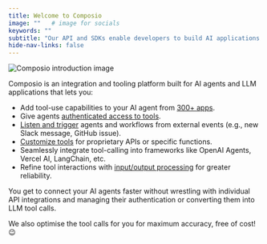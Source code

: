 ```yaml
---
title: Welcome to Composio
image: ""   # image for socials
keywords: ""
subtitle: "Our API and SDKs enable developers to build AI applications and experiences that are a step above the rest."
hide-nav-links: false
---
```


<Frame>
  <img src="../../../assets/images/intro.png" alt="Composio introduction image"/>
</Frame>

Composio is an integration and tooling platform built for AI agents and LLM applications that lets you:
- Add tool-use capabilities to your AI agent from [300+ apps](/tools/).
- Give agents [authenticated access to tools](/auth/introduction).
- [Listen and trigger](/triggers/using-triggers) agents and workflows from external events (e.g., new Slack message, GitHub issue).
- [Customize tools](/tool-calling/customizing-tools) for proprietary APIs or specific functions.
- Seamlessly integrate tool-calling into frameworks like OpenAI Agents, Vercel AI, LangChain, etc.
- Refine tool interactions with [input/output processing](/tool-calling/processing-tools) for greater reliability.

You get to connect your AI agents faster without wrestling with individual API integrations and managing their authentication or converting them into LLM tool calls.

We also optimise the tool calls for you for maximum accuracy, free of cost! 😉
